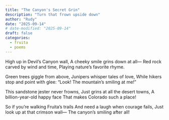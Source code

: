 ```yaml
---
title: "The Canyon's Secret Grin"
description: "Turn that frown upside down"
author: "Rudy"
date: "2025-09-14"
# date-modified: "2025-09-14"
draft: false
categories:
  - fruita
  - poems
---
```


High up in Devil's Canyon wall,
A cheeky smile grins down at all—
Red rock carved by wind and time,
Playing nature's favorite rhyme.

Green trees giggle from above,
Junipers whisper tales of love,
While hikers stop and point with glee:
"Look! The mountain's smiling at me!"

This sandstone jester never frowns,
Just grins at all the desert towns,
A billion-year-old happy face
That makes Colorado such a place!

So if you're walking Fruita's trails
And need a laugh when courage fails,
Just look up at that crimson wall—
The canyon's smiling after all!
